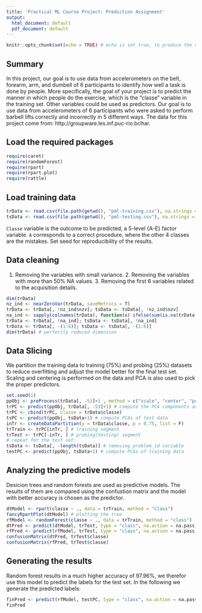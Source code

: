 ```yaml
---
title: 'Practical ML Course Project: Prediction Assignment'
output:
  html_document: default
  pdf_document: default
---
```


```r
knitr::opts_chunk$set(echo = TRUE) # echo is set true, to produce the code in the report
```

## Summary

In this project, our goal is to use data from accelerometers on the belt, forearm, arm, and dumbell of 6 participants to identify how well a task is done by people. More specifically, the goal of your project is to predict the manner in which people do the exercise, which is the "classe" variable in the training set. Other variables could be used as predictors. Our goal is to use data from accelerometers of 6 participants who were asked to perform barbell lifts correctly and incorrectly in 5 different ways. The data for this project come from: http://groupware.les.inf.puc-rio.br/har.

## Load the required packages
```r
require(caret)
require(randomForest)
require(rpart)
require(rpart.plot)
require(rattle)
```

## Load training data
```r
trData <- read.csv(file.path(getwd(), "pml-training.csv"), na.strings = c("#DIV/0!", "NA", "") )
tsData <- read.csv(file.path(getwd(), "pml-testing.csv"), na.strings = c("#DIV/0!", "NA", "") )
```
`Classe` variable is the outcome to be predicted, a 5-level {A-E} factor variable. `A` corresponds to a correct procedure, where the other 4 classes are the mistakes. Set seed for reproducibility of the results.

## Data cleaning
(1) Removing the variables with small variance. 2. Removing the variables with more than 50% NA values. 3. Removing the first 6 variables related to the acquisition details.
```r
dim(trData)
nz_ind <- nearZeroVar(trData, saveMetrics = T)
trData <- trData[, !nz_ind$nzv]; tsData <- tsData[, !nz_ind$nzv]
na_ind <- sapply(colnames(trData), function(x) ifelse(sum(is.na(trData[, x] )) >= 0.5*nrow(trData), T, F  ) )
trData <- trData[, !na_ind]; tsData <- tsData[, !na_ind]
trData <- trData[, -(1:6)]; tsData <- tsData[, -(1:6)]
dim(trData) # perfectly reduced dimension
```

## Data Slicing

We partition the training data to training (75%) and probing (25%) datasets to reduce overfitting and adjust the model better for the final test set. Scaling and centering is performed on the data and PCA is also used to pick the proper predictors.
```r
set.seed(1) 
ppObj <- preProcess(trData[, -53]+1 , method = c("scale", "center", "pca")) # preprocess object
trPC <- predict(ppObj, trData[, -53]+1) # compute the PCA components and scaled data
trPC <- cbind(trPC, classe = trData$classe)
tsPC <- predict(ppObj, tsData+1) # compute PCAs of test data
inTr <- createDataPartition(y = trData$classe, p = 0.75, list = F)
trTrain <- trPC[inTr, ] # training segment
trTest <- trPC[-inTr, ] # probing(testing) segment
# repeat for the test set:
tsData <- tsData[, -length(tsData)] # removing problem_id variable
testPC <- predict(ppObj, tsData+1) # compute PCAs of training data
```
## Analyzing the predictive models

Desicion trees and random forests are used as predictive models. The results of them are compared using the confustion matrix and the model with better accuracy is chosen as the predictor.

```r
dtModel <- rpart(classe ~ ., data = trTrain, method = "class")
fancyRpartPlot(dtModel) # plotting the tree
rfModel <- randomForest(classe ~ ., data = trTrain, method = "class")
dtPred <- predict(dtModel, trTest, type = "class", na.action = na.pass)
rfPred <- predict(rfModel, trTest, type = "class", na.action = na.pass)
confusionMatrix(dtPred, trTest$classe)
confusionMatrix(rfPred, trTest$classe)
```

## Generating the results

Random forest results in a much higher accuracy of 97.96%, we therefor use this model to predict the labels for the test set. In the following we generate the predicted labels:

```r
finPred <- predict(rfModel, testPC, type = "class", na.action = na.pass)
finPred
```
